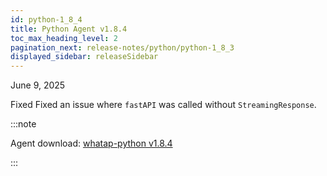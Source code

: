 ```yaml
---
id: python-1_8_4
title: Python Agent v1.8.4
toc_max_heading_level: 2
pagination_next: release-notes/python/python-1_8_3
displayed_sidebar: releaseSidebar
---
```


June 9, 2025

<Status priority='0'>Fixed</Status> Fixed an issue where `fastAPI` was called without `StreamingResponse`.

:::note

Agent download: [whatap-python v1.8.4](https://pypi.org/project/whatap-python/1.8.4/)

:::